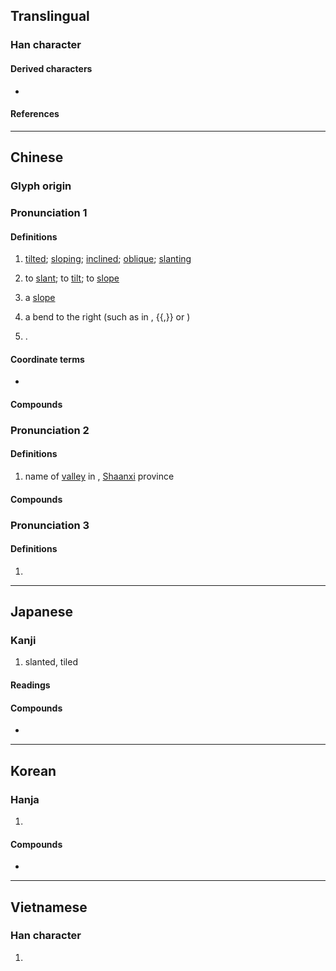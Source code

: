 {{character info}}
==Translingual==

===Han character===
{{Han char|rn=68|rad=斗|as=07|sn=11|four=84900|canj=ODYJ|ids=⿰余斗}}

====Derived characters====
* {{l|mul|[[𣻠]], [[𪯯]], [[𪯰]], [[䔑]], [[𫿸]], [[厁]], [[㙦]]}}

====References====
{{Han ref|kx=0478.150|dkj=13509|dj=0836.180|hdz=32253.090|uh=659C}}

----

==Chinese==
{{zh-forms}}

===Glyph origin===
{{Han etym}}

===Pronunciation 1===
{{zh-pron
|m=xié,xiá,2nb=literary variant
|m-s=
|c=ce4,ce3
|c_note=ce3 - etymological character is {{zh-l|笡|tr=-}}
|c-t=
|g=
|h=pfs=chhià/chhia/chià;gd=xia2/qia2/qia4
|h_note=Sixian: chhia- etymological character is {{zh-l|笡|tr=-}}; chià - "incompetent", may be etymologically unrelated
Meixian: xia2 - literary reading; qia2, qia4 - vernacular reading; qia4 - etymological character is {{zh-l|笡|tr=-}}
|j=
|mb=ciǎ/chia̿
|mb_note=chia̿ - etymological character is {{zh-l|笡|tr=-}}
|md=sià/chiâ
|md_note=sià - literary; chiâ - vernacular (etymological character is {{zh-l|笡|tr=-}})
|mn=ml,jj,ha,zp,tw:siâ/ly:siê/ml,jj,ha,ly,tw:chhiâ
|mn_note=siâ/siê - literary; chhiâ - vernacular
|mn-t=sia5/sia1
|w=3xxia
|x=
|mc=2
|oc=1
|cat=a,v,pn,c:n
}}

====Definitions====
{{zh-hanzi}}

# [[tilted]]; [[sloping]]; [[inclined]]; [[oblique]]; [[slanting]]
#: {{zh-x|斜體|oblique type}}
#: {{zh-x|^比薩.^斜塔|the '''Leaning''' Tower of Pisa}}
# to [[slant]]; to [[tilt]]; to [[slope]]
# {{lb|zh|Cantonese}} a [[slope]]
#: {{zh-x|落斜|to go down a '''slope'''|C}}
# {{lb|zh|Chinese calligraphy}} a bend to the right (such as in {{m|mul|㇂}}, {{m|mul|㇃}}{{,}} or {{m|mul|㇠}})
# {{surname|zh}}.

====Coordinate terms====
* {{list:basic character strokes/zh}}

====Compounds====
{{zh-der|斜溫層|斜面|斜坡|一溜歪斜|乜乜斜斜|乜斜|乜斜眼|乜斜纏帳|偏斜|傾斜|傾斜流|傾斜角|內斜視|刺斜|同斜層|向斜層|喎斜|單斜層|單斜脊|大陸斜坡|挑斜岔兒|攲斜|斜射|斜度|斜度標|斜暉|斜漢|斜照|斜眼|斜睨|斜視|斜紋|斜紋夜蛾|斜線|斜腳雨|斜角|斜邊|斜長石|斜陽|斜風細雨|斜高|旁行斜上|歪斜|比薩斜塔|狹斜|目不斜視|背斜層|蹀里蹀斜|迆邐歪斜|陡斜|斜刀頭|歪膏揤斜:oai-ko-chhi̍h-chhoa̍h;Min Nan}}

===Pronunciation 2===
{{zh-pron
|m=yé
|dial=n
|mc=1
|oc=2
|cat=pn
}}

====Definitions====
{{zh-hanzi}}

# name of [[valley]] in {{w|Zhongnan Mountains}}, [[Shaanxi]] province

====Compounds====
{{zh-der|斜谷}}

===Pronunciation 3===
{{zh-pron
|m=chá
|dial=n
|cat=pn
}}

====Definitions====
{{zh-hanzi}}

# {{zh-only|伊稚斜}}

{{zh-cat|Elementary}}

----

==Japanese==

===Kanji===
{{ja-kanji|grade=c|rs=斗07}}

# slanted, tiled

====Readings====
{{ja-readings
|goon=じゃ, や
|kanon=しゃ, や
|kun=なな-め
}}

====Compounds====
* {{ja-r|斜面|しゃめん}}

----

==Korean==

===Hanja===
{{ko-hanja|비끼다|비낄|사}}

# {{hanja form of|사|[[aslant]]}}

====Compounds====
* {{ko-l|사시|斜視}}

----

==Vietnamese==

===Han character===
{{vi-readings|rs=斗07|reading=tà}}

# {{rfdef|vi|sort=斗07}}